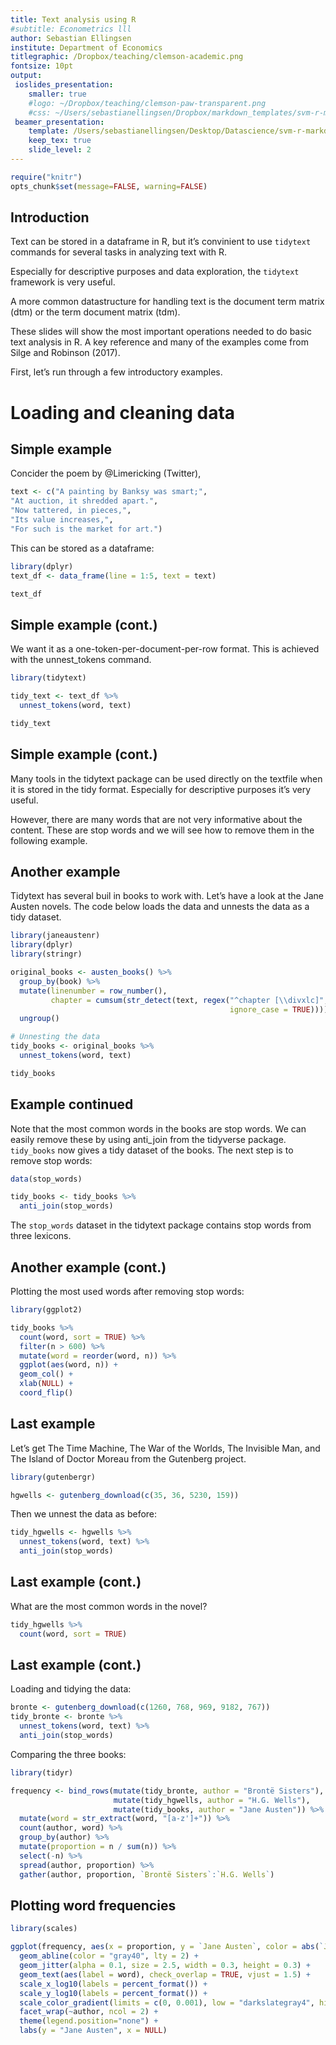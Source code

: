 ```yaml
---
title: Text analysis using R
#subtitle: Econometrics lll
author: Sebastian Ellingsen
institute: Department of Economics
titlegraphic: /Dropbox/teaching/clemson-academic.png
fontsize: 10pt
output:
 ioslides_presentation:
    smaller: true
    #logo: ~/Dropbox/teaching/clemson-paw-transparent.png
    #css: ~/Users/sebastianellingsen/Dropbox/markdown_templates/svm-r-markdown-templates-master/svm-ioslides-css.css    
 beamer_presentation:
    template: /Users/sebastianellingsen/Desktop/Datascience/svm-r-markdown-templates-master/svm-latex-beamer.tex
    keep_tex: true
    slide_level: 2
---
```




```r
require("knitr")
opts_chunk$set(message=FALSE, warning=FALSE)
```



## Introduction
Text can be stored in a dataframe in R, but it's convinient to use `tidytext` commands for several tasks in analyzing text with R.

Especially for descriptive purposes and data exploration, the `tidytext` framework is very useful.

A more common datastructure for handling text is the document term matrix (dtm) or the term document matrix (tdm). 

These slides will show the most important operations needed to do basic text analysis in R. A key reference and many of the examples come from Silge and Robinson (2017).

First, let's run through a few introductory examples.

# Loading and cleaning data

## Simple example

Concider the poem by @Limericking (Twitter),
```r
text <- c("A painting by Banksy was smart;",
"At auction, it shredded apart.",
"Now tattered, in pieces,",
"Its value increases,",
"For such is the market for art.")


```

This can be stored as a dataframe:
```r
library(dplyr)
text_df <- data_frame(line = 1:5, text = text)

text_df
```
 

## Simple example (cont.)

We want it as a one-token-per-document-per-row format. This is achieved with the unnest_tokens command.

```r
library(tidytext)

tidy_text <- text_df %>%
  unnest_tokens(word, text)

tidy_text
```



## Simple example (cont.)

Many tools in the tidytext package can be used directly on the textfile when it is stored in the tidy format. Especially for descriptive purposes it's very useful.

However, there are many words that are not very informative about the content. These are stop words and we will see how to remove them in the following example. 


## Another example

Tidytext has several buil in books to work with. Let's have a look at the Jane Austen novels. The code below loads the data and unnests the data as a tidy dataset. 


```r

library(janeaustenr)
library(dplyr)
library(stringr)

original_books <- austen_books() %>%
  group_by(book) %>%
  mutate(linenumber = row_number(),
         chapter = cumsum(str_detect(text, regex("^chapter [\\divxlc]",
                                                 ignore_case = TRUE)))) %>%
  ungroup()

# Unnesting the data
tidy_books <- original_books %>%
  unnest_tokens(word, text)

tidy_books


```


## Example continued

Note that the most common words in the books are stop words. We can easily remove these by using anti_join from the tidyverse package. `tidy_books` now gives a tidy dataset of the books. The next step is to remove stop words:

```r
data(stop_words)

tidy_books <- tidy_books %>%
  anti_join(stop_words)

```


The `stop_words` dataset in the tidytext package contains stop words from three lexicons. 


## Another example (cont.)
Plotting the most used words after removing stop words:
```r
library(ggplot2)

tidy_books %>%
  count(word, sort = TRUE) %>%
  filter(n > 600) %>%
  mutate(word = reorder(word, n)) %>%
  ggplot(aes(word, n)) +
  geom_col() +
  xlab(NULL) +
  coord_flip()

```


## Last example

Let’s get The Time Machine, The War of the Worlds, The Invisible Man, and The Island of Doctor Moreau from the Gutenberg project.

```r

library(gutenbergr)

hgwells <- gutenberg_download(c(35, 36, 5230, 159))

```

Then we unnest the data as before:
```r

tidy_hgwells <- hgwells %>%
  unnest_tokens(word, text) %>%
  anti_join(stop_words)

```


## Last example (cont.)

What are the most common words in the novel?

```r
tidy_hgwells %>%
  count(word, sort = TRUE)

```

## Last example (cont.)

Loading and tidying the data:
```r
bronte <- gutenberg_download(c(1260, 768, 969, 9182, 767))
tidy_bronte <- bronte %>%
  unnest_tokens(word, text) %>%
  anti_join(stop_words)

```


Comparing the three books:
```r
library(tidyr)

frequency <- bind_rows(mutate(tidy_bronte, author = "Brontë Sisters"),
                       mutate(tidy_hgwells, author = "H.G. Wells"), 
                       mutate(tidy_books, author = "Jane Austen")) %>% 
  mutate(word = str_extract(word, "[a-z']+")) %>%
  count(author, word) %>%
  group_by(author) %>%
  mutate(proportion = n / sum(n)) %>% 
  select(-n) %>% 
  spread(author, proportion) %>% 
  gather(author, proportion, `Brontë Sisters`:`H.G. Wells`)
```


 
## Plotting word frequencies
```r
library(scales)

ggplot(frequency, aes(x = proportion, y = `Jane Austen`, color = abs(`Jane Austen` - proportion))) +
  geom_abline(color = "gray40", lty = 2) +
  geom_jitter(alpha = 0.1, size = 2.5, width = 0.3, height = 0.3) +
  geom_text(aes(label = word), check_overlap = TRUE, vjust = 1.5) +
  scale_x_log10(labels = percent_format()) +
  scale_y_log10(labels = percent_format()) +
  scale_color_gradient(limits = c(0, 0.001), low = "darkslategray4", high = "gray75") +
  facet_wrap(~author, ncol = 2) +
  theme(legend.position="none") +
  labs(y = "Jane Austen", x = NULL)
```






<!-- # Sentiment analysis -->


<!-- ## Sentiment analysis -->

<!-- Often researcher are interested in finding features of text such as the sentiment, but they are constrained in some way. -->

<!-- Here we cover dictionary based sentiment analysis which is the most straight forward way of doing sentiment analysis. -->

<!-- The idea is to exploit hand coded collections of words that are termed positive/negative and look how often these occur in a given document. -->

<!-- This can easily be done in a tidyverse setting using dictionaries as well as join operations. -->



<!-- ## Dictionaries -->

<!-- ```{r, echo=TRUE, results='hide'} -->

<!-- library(tidytext) -->

<!-- sentiments -->

<!-- get_sentiments("afinn") -->
<!-- get_sentiments("bing") -->
<!-- get_sentiments("nrc") -->

<!-- ``` -->



<!-- ## Sentiment analysis - Example -->

<!-- ```{r, echo=TRUE, results='hide'} -->
<!-- library(janeaustenr) -->
<!-- library(dplyr) -->
<!-- library(stringr) -->

<!-- tidy_books <- austen_books() %>% -->
<!--   group_by(book) %>% -->
<!--   mutate(linenumber = row_number(), -->
<!--          chapter = cumsum(str_detect(text, regex("^chapter [\\divxlc]", -->
<!--                                                  ignore_case = TRUE)))) %>% -->
<!--   ungroup() %>% -->
<!--   unnest_tokens(word, text) -->


<!-- ``` -->


<!-- ## How many words are associated with joy? -->
<!-- ```{r, echo=TRUE, results='hide'} -->

<!-- nrc_joy <- get_sentiments("nrc") %>% -->
<!--   filter(sentiment == "joy") -->

<!-- tidy_books %>% -->
<!--   filter(book == "Emma") %>% -->
<!--   inner_join(nrc_joy) %>% -->
<!--   count(word, sort = TRUE) -->

<!-- ``` -->



<!-- ## How does the sentiment change throughout the novel? -->
<!-- ```{r, echo=TRUE, results='hide'} -->

<!-- library(tidyr) -->

<!-- jane_austen_sentiment <- tidy_books %>% -->
<!--   inner_join(get_sentiments("bing")) %>% -->
<!--   count(book, index = linenumber %/% 80, sentiment) %>% -->
<!--   spread(sentiment, n, fill = 0) %>% -->
<!--   mutate(sentiment = positive - negative) -->

<!-- ``` -->


<!-- ## Making a wordcloud of words in Sense & Sensibility -->
<!-- ```{r, echo=TRUE, results='hide'} -->
<!-- tidy_books <- austen_books() %>% -->
<!--   group_by(book) %>% -->
<!--   filter(book=="Sense & Sensibility") %>% -->
<!--   mutate(linenumber = row_number(), -->
<!--          chapter = cumsum(str_detect(text, regex("^chapter [\\divxlc]", -->
<!--                                                  ignore_case = TRUE)))) %>% -->
<!--   ungroup() %>% -->
<!--   unnest_tokens(word, text) -->


<!-- ``` -->


<!-- ## Making a wordcloud -->
<!-- ```{r, echo=FALSE, results='hide'} -->
<!-- library(wordcloud) -->

<!-- tidy_books %>% -->
<!--   count(word) %>% -->
<!--   with(wordcloud(word, n, max.words = 100)) -->


<!-- ``` -->


<!-- ## Removing stop words -->
<!-- ```{r, echo=FALSE, results='hide'} -->
<!-- library(wordcloud) -->

<!-- tidy_books %>% -->
<!--   anti_join(stop_words) %>% -->
<!--   count(word) %>% -->
<!--   with(wordcloud(word, n, max.words = 100)) -->


<!-- ``` -->





<!-- # Analysing term frequency -->


<!-- This code sums up total words and frequency of each word by book and then joins the two. -->
<!-- ```{r, echo=TRUE, results='hide'} -->

<!-- library(dplyr) -->
<!-- library(janeaustenr) -->
<!-- library(tidytext) -->

<!-- book_words <- austen_books() %>% -->
<!--   unnest_tokens(word, text) %>% -->
<!--   count(book, word, sort = TRUE) %>% -->
<!--   ungroup() -->

<!-- total_words <- book_words %>% -->
<!--   group_by(book) %>% -->
<!--   summarize(total = sum(n)) -->

<!-- book_words <- left_join(book_words, total_words) -->

<!-- book_words -->

<!-- ``` -->






<!-- # Analysing term frequency -->


<!-- ```{r, echo=TRUE, results='hide'} -->

<!-- library(ggplot2) -->

<!-- ggplot(book_words, aes(n/total, fill = book)) + -->
<!--   geom_histogram(show.legend = FALSE) + -->
<!--   xlim(NA, 0.0009) + -->
<!--   facet_wrap(~book, ncol = 2, scales = "free_y") + theme_void() -->

<!-- ``` -->





<!-- # n-grams -->

<!-- ## Bigrams -->
<!-- ```{r, echo=TRUE, results='hide'} -->

<!-- library(dplyr) -->
<!-- library(tidytext) -->
<!-- library(janeaustenr) -->

<!-- austen_bigrams <- austen_books() %>% -->
<!--   unnest_tokens(bigram, text, token = "ngrams", n = 2) -->

<!-- austen_bigrams -->


<!-- ``` -->



<!-- ```{r, echo=TRUE, results='hide'} -->

<!-- austen_bigrams %>% -->
<!--   count(bigram, sort = TRUE) -->

<!-- ``` -->



<!-- ## Remove cases where either is a stopword -->
<!-- ```{r, echo=TRUE, results='hide'} -->

<!-- library(tidyr) -->

<!-- bigrams_separated <- austen_bigrams %>% -->
<!--   separate(bigram, c("word1", "word2"), sep = " ") -->

<!-- bigrams_filtered <- bigrams_separated %>% -->
<!--   filter(!word1 %in% stop_words$word) %>% -->
<!--   filter(!word2 %in% stop_words$word) -->

<!-- # new bigram counts: -->
<!-- bigram_counts <- bigrams_filtered %>% -->
<!--   count(word1, word2, sort = TRUE) -->

<!-- bigram_counts -->
<!-- ``` -->


<!-- We can reunite the bigrams after having removed the stopwords: -->

<!-- ```{r, echo=TRUE, results='hide'} -->

<!-- bigrams_united <- bigrams_filtered %>% -->
<!--   unite(bigram, word1, word2, sep = " ") -->

<!-- bigrams_united -->
<!-- ``` -->


<!-- ## We can analyze word frequency using bigrams: -->

<!-- ```{r, echo=TRUE, results='hide'} -->

<!-- bigram_tf_idf <- bigrams_united %>% -->
<!--   count(book, bigram) %>% -->
<!--   bind_tf_idf(bigram, book, n) %>% -->
<!--   arrange(desc(tf_idf)) -->

<!-- bigram_tf_idf -->
<!-- ``` -->


<!-- Note: the larger the n-gram the more sparse your data will become. Usually better with large datasets. -->













<!-- # Other text formats -->


<!-- ## Other text formats -->

<!-- Most methods used when doing text analysis are not suitable to run on the token format. -->

<!-- Usually, to input text data into functions and algorithms one needs to store the texts as a corpus. -->

<!-- Here we'll have a look at how you can store, pre-process and use this format for various text mining tasks. -->



<!-- ## Loading data -->


<!-- Going from a vector to a corpus. -->
<!-- ```{r, echo=TRUE, results='hide'} -->
<!-- library(tm) -->
<!-- library(tidyverse) -->

<!-- data(USCongress, package = "RTextTools") -->
<!-- uscongress <- USCongress$text -->

<!-- uscongress_source <- VectorSource(USCongress) -->
<!-- uscongress_corpus <-VCorpus(uscongress_source) -->

<!-- ``` -->

<!-- Let's print the 7th text in the corpus. -->
<!-- ```{r, echo=TRUE, results='hide'} -->

<!-- cont <- content(uscongress_corpus[[6]]) -->

<!-- cont[[7]] -->

<!-- ``` -->


<!-- Going from a dataframe to a corpus. This is more tedious. -->

<!-- Column one must be called doc_id and contain a unique string for each row. Column two must be called text with "UTF-8" encoding (pretty standard). Any other columns, 3+ are considered metadata and will be retained as such. -->

<!-- So the transformation will only work if we rename the variables. -->

<!-- ```{r, echo=TRUE, results='hide'} -->
<!-- data(USCongress, package = "RTextTools") -->

<!-- USCongress <- USCongress %>% -->
<!--   select(ID, text, major) %>% -->
<!--   rename(doc_id = ID) -->

<!-- df_source<-DataframeSource(USCongress) -->
<!-- uscongress_corpus<-VCorpus(df_source) -->

<!-- meta(uscongress_corpus) -->


<!-- ``` -->

<!-- We see that the metadata is what we, down the line are interested in predicting. -->


<!-- ## Common cleaning functions from tm -->

<!-- There are a bunch of common cleaning functions that are built into the *tm* package. -->

<!-- This is very useful because it simplifies the data substantially. Depending on the task at hand, several different ways of cleaning data can be attempted. -->

<!-- Let's continue working with the corpus of US congress bills we loaded from the dataframe in the previous example. -->

<!-- The tm package provides a function *tm_map()* to apply cleaning functions to an entire corpus, making the cleaning steps easier. -->


<!-- ## Common cleaning functions from tm -->

<!-- Let's build a function that cleans the corpus and run it on the USCongress corpus. -->

<!-- ```{r, echo=TRUE, results='hide'} -->

<!-- # Alter the function code to match the instructions -->
<!-- clean_corpus <- function(corpus) { -->
<!--   # Remove punctuation -->
<!--   corpus <- tm_map(corpus, removePunctuation) -->
<!--   # Transform to lower case -->
<!--   corpus <- tm_map(corpus, content_transformer(tolower)) -->
<!--   # Add more stopwords -->
<!--   corpus <- tm_map(corpus, removeWords, c(stopwords("en"))) -->
<!--   # Strip whitespace -->
<!--   corpus <- tm_map(corpus, stripWhitespace) -->
<!--   return(corpus) -->
<!-- } -->

<!-- clean_corpus <- clean_corpus(uscongress_corpus) -->

<!-- ``` -->


<!-- It's possible to add words to the list of stopwords to customize it to a given application. -->

<!-- The USCongress corpus usually has words like "mr speaker", "madam", "gentleman" etc. Let's remove them since provide very little predictive power. -->

<!-- ```{r, echo=TRUE, results='hide'} -->

<!-- corpus <- tm_map(corpus, removeWords, c(stopwords("en"), "mr speaker", "madam", "gentleman")) -->

<!-- ``` -->


<!-- Many operations require document term or term document matrices as inputs. Let's see how they can be reshaped. -->

<!-- We can also reshape the document term matrix as a matrix to inspect it. However, it takes a lot of memory. -->


<!-- ```{r, echo=TRUE, results='hide'} -->

<!-- coffee_dtm<-DocumentTermMatrix(clean_corpus) -->

<!-- coffee_m<-as.matrix(coffee_dtm) -->

<!-- dim(coffee_m) -->

<!-- ``` -->

<!-- By inspecting it we can see that the matrix has a high dimension and is very sparse. -->

<!-- Let's look at a term document matrix. -->

<!-- ```{r, echo=TRUE, results='hide'} -->

<!-- coffee_dtm<-TermDocumentMatrix(clean_corpus) -->

<!-- coffee_m<-as.matrix(coffee_dtm) -->

<!-- dim(coffee_m) -->

<!-- ``` -->

<!-- We see it's the same matrix just inverted. Different algorithms work with DTM or TDM as inputs. -->




































<!-- ## Loading the `AssociatedPress` package -->


<!-- ```{r, echo=TRUE, results='hide'} -->
<!-- library(tm) -->

<!-- data("AssociatedPress", package = "topicmodels") -->
<!-- AssociatedPress -->
<!-- ``` -->

<!-- We see that this dataset contains 2246 documents (each of them an AP article) and 10473 terms (distinct words). Notice that this DTM is 99% sparse (99% of document-word pairs are zero). -->


<!-- ## Can be organized as tidy text using `tidy` -->

<!-- ```{r, echo=TRUE, results='hide'} -->
<!-- library(dplyr) -->
<!-- library(tidytext) -->

<!-- ap_td <- tidy(AssociatedPress) -->
<!-- ap_td -->

<!-- ``` -->


<!-- ## Can be organized as tidy text using `tidy` -->

<!-- ```{r, echo=TRUE, results='hide'} -->
<!-- library(dplyr) -->
<!-- library(tidytext) -->

<!-- ap_td <- tidy(AssociatedPress) -->
<!-- ap_td -->

<!-- ``` -->



<!-- # Topic modeling -->


<!-- ## Topic modeling -->

<!-- Start by running the latent drichlet model for the associated press dataset. -->

<!-- ```{r, echo=TRUE, results='hide'} -->
<!-- library(topicmodels) -->

<!-- data("AssociatedPress") -->
<!-- AssociatedPress -->

<!-- #ap_td <- tidy(AssociatedPress) -->

<!-- ap_td %>% -->
<!--   cast_dtm(document, term, count) -->


<!-- ``` -->


<!-- ```{r, echo=TRUE, results='hide'} -->
<!-- ap_lda <- LDA(AssociatedPress, k = 2, control = list(seed = 1234)) -->
<!-- ap_lda -->
<!-- ``` -->


<!-- ## Topic modeling -->


<!-- The results can be tidied in order to use tidy tools. -->
<!-- ```{r, echo=TRUE, results='hide'} -->
<!-- library(tidytext) -->

<!-- ap_topics <- tidy(ap_lda, matrix = "beta") -->
<!-- ap_topics -->
<!-- ``` -->



<!-- # Visualizing the results -->

<!-- The two categories seem to be about politics and the economy. -->
<!-- ```{r, echo=TRUE, results='hide'} -->
<!-- library(ggplot2) -->
<!-- library(dplyr) -->

<!-- ap_top_terms <- ap_topics %>% -->
<!--   group_by(topic) %>% -->
<!--   top_n(10, beta) %>% -->
<!--   ungroup() %>% -->
<!--   arrange(topic, -beta) -->

<!-- ap_top_terms %>% -->
<!--   mutate(term = reorder(term, beta)) %>% -->
<!--   ggplot(aes(term, beta, fill = factor(topic))) + -->
<!--   geom_col(show.legend = FALSE) + -->
<!--   facet_wrap(~ topic, scales = "free") + -->
<!--   coord_flip() -->

<!-- ``` -->



<!-- # Document topic probabilities -->


<!-- ```{r, echo=TRUE, results='hide'} -->

<!-- ap_documents <- tidy(ap_lda, matrix = "gamma") -->
<!-- ap_documents -->


<!-- ``` -->


<!-- ## Text analysis: supervised classification -->

<!-- # Initialization -->


<!-- ```{r, echo=TRUE, results='hide'} -->

<!-- library(tidyverse) -->
<!-- library(tidytext) -->
<!-- library(stringr) -->
<!-- library(caret) -->
<!-- library(tm) -->

<!-- set.seed(1234) -->
<!-- theme_set(theme_minimal()) -->


<!-- ``` -->


<!-- ```{r, echo=TRUE, results='hide'} -->

<!-- data(USCongress, package = "RTextTools") -->

<!-- (congress <- as_tibble(USCongress) %>% -->
<!--     mutate(text = as.character(text))) -->


<!-- ``` -->




<!-- # Reducing model complexity -->

<!-- Convert to tidy dataframe, then remove numbers, remove stop words, lastly we stem the dataset. -->
<!-- ```{r, echo=TRUE, results='hide'} -->

<!-- (congress_tokens <- congress %>% -->
<!--    unnest_tokens(output = word, input = text) %>% -->
<!--    # remove numbers -->
<!--    filter(!str_detect(word, "^[0-9]*$")) %>% -->
<!--    # remove stop words -->
<!--    anti_join(stop_words) %>% -->
<!--    # stem the words -->
<!--    mutate(word = SnowballC::wordStem(word))) -->

<!-- ``` -->

<!-- Note: we can plot wordclouds without using the -->

<!-- We need the data as a document term matrix in order to use learning algorithms. -->
<!-- ```{r, echo=TRUE, results='hide'} -->

<!-- (congress_dtm <- congress_tokens %>% -->
<!--    # get count of each token in each document -->
<!--    count(ID, word) %>% -->
<!--    # create a document-term matrix with all features and tf weighting -->
<!--    cast_dtm(document = ID, term = word, value = n)) -->

<!-- congress_dtm <- removeSparseTerms(congress_dtm, sparse = .99) -->

<!-- ``` -->




<!-- # Exploratory analysis -->

<!-- Tidytext methods are very useful for exploratory analysis. -->


<!-- ```{r, echo=TRUE, results='hide'} -->

<!-- congress_tfidf <- congress_tokens %>% -->
<!--    count(major, word) %>% -->
<!--    bind_tf_idf(word, major, n) -->


<!-- ``` -->




<!-- ```{r, echo=TRUE, results='hide'} -->

<!-- plot_congress <- congress_tfidf %>% -->
<!--   arrange(desc(tf_idf)) %>% -->
<!--   mutate(word = factor(word, levels = rev(unique(word)))) -->

<!-- # graph the top 10 tokens for 4 categories -->
<!-- plot_congress %>% -->
<!--   filter(major %in% c(1, 2, 3, 6)) %>% -->
<!--   mutate(major = factor(major, levels = c(1, 2, 3, 6), -->
<!--                         labels = c("Macroeconomics", "Civil Rights", -->
<!--                                    "Health", "Education"))) %>% -->
<!--   group_by(major) %>% -->
<!--   top_n(10) %>% -->
<!--   ungroup() %>% -->
<!--   ggplot(aes(word, tf_idf)) + -->
<!--   geom_col() + -->
<!--   labs(x = NULL, y = "tf-idf") + -->
<!--   facet_wrap(~major, scales = "free") + -->
<!--   coord_flip() -->

<!-- ``` -->




<!-- We are now interested in predicting the category using the most common words. -->

<!-- ```{r, echo=TRUE, results='hide'} -->

<!-- #congress_rf <- train(x = as.matrix(congress_dtm), -->
<!-- #                     y = factor(congress$major), -->
<!-- #                     method = "rf", -->
<!-- #                     ntree = 10, -->
<!-- #                     trControl = trainControl(method = "oob")) -->

<!-- #congress_rf$finalModel -->


<!--   congress_rf_2000 <- train(x = as.matrix(congress_dtm), -->
<!--                            y = factor(congress$major), -->
<!--                            method = "rf", -->
<!--                            ntree = 10, -->
<!--                            trControl = trainControl(method = "oob")) -->
<!-- ``` -->



<!-- ```{r, echo=TRUE, results='hide'} -->

<!-- library(randomForest) -->
<!-- varImpPlot(congress_rf_2000$finalModel) -->

<!-- ``` -->



<!-- # notes -->
<!-- A common practice is to keep only the words within each document i with tf-idf scores above some rank or cutoff. -->


<!-- final step that is commonly used to reduce the feature space is stemming: -->


<!-- remove words with lower than ... itdf score -->



<!-- all these tricks reduce the dimensionality of the data and makes it less computationally costly to conduct prediction. -->


<!-- igoring the order of words is sometimes called the bag of words approach -->


<!-- A phrase of length n is referred to as an n-gram -->
<!-- costly to use high n-grams -->
<!-- Best practice in many cases is to begin analysis by focusing on single words. Given the accuracy obtained with words alone, one can then evaluate if it is worth the extra time to move on to 2-grams or 3-grams. -->

<!-- hva er strukturen? -->
<!-- fjerne ord som dukker opp hele tiden, fa en matrix som er mindre sparse. -->
<!-- sa lag en wordcloud -->


<!-- If instead there is a highly -->
<!-- non-linear and complex relationship between the features and the response -->
<!-- as indicated by model (8.9), then decision trees may outperform classical -->
<!-- approaches. -->

<!-- idea: groseclose and gentzkow papers, what politicians do the newspapers sound more like? -->
<!-- predict party affiliation using speech, then compare predictive terms to newspapers -->

<!-- might be highly non-linear, the feature space is very sparse, outcome is binary, -->
<!-- however, it has the flavor of a supervised learning problem because I observe the -->
<!-- outcomes in the training set -->

<!-- two methods commonly used in this setting, support vector machine and random forrest classification -->

<!-- basic algorithm: pre-processing, cross-validation, find predictive words, predict -->
<!--                  party affiliation of newspapers -->





